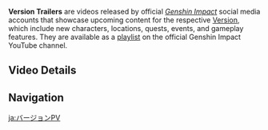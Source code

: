 {{Terminology Infobox
|type         = Genshin Impact
|type2        = Video Types
}}
'''Version Trailers''' are videos released by official ''[[Genshin Impact]]'' social media accounts that showcase upcoming content for the respective [[Version]], which include new characters, locations, quests, events, and gameplay features. They are available as a [https://www.youtube.com/playlist?list=PLqWr7dyJNgLLX5_mCRAauT5NTR0WAZY9V playlist] on the official Genshin Impact YouTube channel.

==Video Details==
{{Videos by Category Table|Version Trailers}}

==Navigation==
{{Lore Navbox|Media}}

[[ja:バージョンPV]]